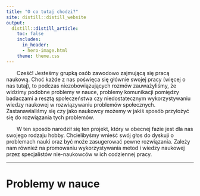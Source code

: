 ```yaml
---
title: "O co tutaj chodzi?"
site: distill::distill_website
output:
  distill::distill_article:
    toc: false
    includes:
      in_header:
      - hero-image.html
    theme: theme.css
---
```


<span style="margin-left:2em"> Cześć! Jesteśmy grupką osób zawodowo zajmującą się pracą naukową. Choć każde z nas poświęca się głównie swojej pracy (więcej o nas tutaj), to podczas niezobowiązujących rozmów zauważyliśmy, że widzimy podobne problemy w nauce, problemy komunikacji pomiędzy badaczami a resztą społeczeństwa czy niedostatecznym wykorzystywaniu wiedzy naukowej w rozwiązywaniu problemów społecznych. Zastanawialiśmy się czy jako naukowcy możemy w jakiś sposób przyłożyć się do rozwiązania tych problemów. </span>

<span style="margin-left:2em"> W ten sposób narodził się ten projekt, który w obecnej fazie jest dla nas swojego rodzaju hobby. 
Chcielibyśmy wnieść swój głos do dyskuji o problemach nauki oraz być może zasugerować pewne rozwiązania. Zależy nam również na promowaniu wykorzystywania metod i wiedzy naukowej przez specjalistów nie-naukowców w ich codziennej pracy.  
 </span>


---
 
# Problemy w nauce